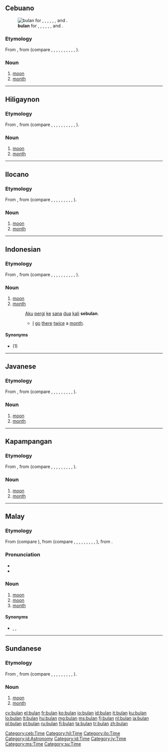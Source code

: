 ==Cebuano==
[[Image:Full Moon Luc Viatour.jpg|thumb|'''bulan''' for {{l|ceb|bulan|Cebuano}}, {{l|hil|bulan|Hiligaynon}}, {{l|ilo|bulan|Ilocano}}, {{l|id|bulan|Indonesian}}, {{l|jv|bulan|Javanese}}, {{l|pam|bulan|Kapampangan}}, {{l|ms|bulan|Malay}} and {{l|su|bulan|Sundanese}}.]]

===Etymology===
From {{proto|Malayo-Polynesian|lang=ceb}}, from {{proto|Austronesian|lang=ceb}} (compare {{etyl|ch|-}} {{term|pulan|lang=ch}}, {{etyl|fj|-}} {{term|vula|lang=fj}}, {{etyl|hil|-}} {{term|bulan|lang=hil}}, {{etyl|ilo|-}} {{term|bulan|lang=ilo}}, {{etyl|id|-}} {{term|bulan|lang=id}}, {{etyl|jv|-}} {{term|bulan|lang=jv}}, {{etyl|pam|-}} {{term|bulan|lang=pam}}, {{etyl|mg|-}} {{term|volana|lang=mg}}, {{etyl|ms|-}} {{term|bulan|lang=ms}}, {{etyl|su|-}} {{term|bulan|lang=su}}, {{etyl|tl|-}} {{term|buwan|lang=tl}}).

===Noun===
{{head|ceb|noun}}

# [[moon]]
# [[month]]

[[Category:ceb:Time]]

----

==Hiligaynon==

===Etymology===
From {{proto|Malayo-Polynesian|lang=hil}}, from {{proto|Austronesian|lang=hil}} (compare {{etyl|ceb|-}} {{term|bulan|lang=ceb}}, {{etyl|ch|-}} {{term|pulan|lang=ch}}, {{etyl|fj|-}} {{term|vula|lang=fj}}, {{etyl|ilo|-}} {{term|bulan|lang=ilo}}, {{etyl|id|-}} {{term|bulan|lang=id}}, {{etyl|jv|-}} {{term|bulan|lang=jv}}, {{etyl|pam|-}} {{term|bulan|lang=pam}}, {{etyl|mg|-}} {{term|volana|lang=mg}}, {{etyl|ms|-}} {{term|bulan|lang=ms}}, {{etyl|su|-}} {{term|bulan|lang=su}}, {{etyl|tl|-}} {{term|buwan|lang=tl}}).

===Noun===
{{head|hil|noun|head=búlan}}

# [[moon]]
# [[month]]

[[Category:hil:Time]]

----

==Ilocano==

===Etymology===
From {{proto|Malayo-Polynesian|lang=ilo}}, from {{proto|Austronesian|lang=ilo}} (compare {{etyl|ch|-}} {{term|pulan|lang=ch}}, {{etyl|fj|-}} {{term|vula|lang=fj}}, {{etyl|hil|-}} {{term|bulan|lang=hil}}, {{etyl|id|-}} {{term|bulan|lang=id}}, {{etyl|jv|-}} {{term|bulan|lang=jv}}, {{etyl|pam|-}} {{term|bulan|lang=pam}}, {{etyl|mg|-}} {{term|volana|lang=mg}}, {{etyl|ms|-}} {{term|bulan|lang=ms}}, {{etyl|su|-}} {{term|bulan|lang=su}}, {{etyl|tl|-}} {{term|buwan|lang=tl}}).

===Noun===
{{head|ilo|noun}}

# [[moon]]
# [[month]]

[[Category:ilo:Time]]

----

==Indonesian==

===Etymology===
From {{proto|Malayo-Polynesian|lang=id}}, from {{proto|Austronesian|lang=id}} (compare {{etyl|ceb|-}} {{term|bulan|lang=ceb}}, {{etyl|ch|-}} {{term|pulan|lang=ch}}, {{etyl|fj|-}} {{term|vula|lang=fj}}, {{etyl|hil|-}} {{term|bulan|lang=hil}}, {{etyl|ilo|-}} {{term|bulan|lang=ilo}}, {{etyl|jv|-}} {{term|bulan|lang=jv}}, {{etyl|pam|-}} {{term|bulan|lang=pam}}, {{etyl|mg|-}} {{term|volana|lang=mg}}, {{etyl|ms|-}} {{term|bulan|lang=ms}}, {{etyl|su|-}} {{term|bulan|lang=su}}, {{etyl|tl|-}} {{term|buwan|lang=tl}}).

===Noun===
{{head|id|noun}}

# [[moon]]
# [[month]]
#: [[aku|Aku]] [[pergi]] [[ke]] [[sana]] [[dua]] [[kali]] '''sebulan'''.
#:* [[I]] [[go]] [[there]] [[twice]] a [[month]].

====Synonyms====
* {{l|id|rembulan}} (1)

[[Category:id:Astronomy]]
[[Category:id:Time]]

----

==Javanese==

===Etymology===
From {{proto|Malayo-Polynesian|lang=jv}}, from {{proto|Austronesian|lang=jv}} (compare {{etyl|ch|-}} {{term|pulan|lang=ch}}, {{etyl|fj|-}} {{term|vula|lang=fj}}, {{etyl|hil|-}} {{term|bulan|lang=hil}}, {{etyl|ilo|-}} {{term|bulan|lang=ilo}}, {{etyl|id|-}} {{term|bulan|lang=id}}, {{etyl|pam|-}} {{term|bulan|lang=pam}}, {{etyl|mg|-}} {{term|volana|lang=mg}}, {{etyl|ms|-}} {{term|bulan|lang=ms}}, {{etyl|su|-}} {{term|bulan|lang=su}}, {{etyl|tl|-}} {{term|buwan|lang=tl}}).

===Noun===
{{head|jv|noun}}

# [[moon]]
# [[month]]

[[Category:jv:Time]]

----

==Kapampangan==

===Etymology===
From {{proto|Malayo-Polynesian|lang=pam}}, from {{proto|Austronesian|lang=pam}} (compare {{etyl|ch|-}} {{term|pulan|lang=ch}}, {{etyl|fj|-}} {{term|vula|lang=fj}}, {{etyl|hil|-}} {{term|bulan|lang=hil}}, {{etyl|ilo|-}} {{term|bulan|lang=ilo}}, {{etyl|id|-}} {{term|bulan|lang=id}}, {{etyl|jv|-}} {{term|bulan|lang=jv}}, {{etyl|mg|-}} {{term|volana|lang=mg}}, {{etyl|ms|-}} {{term|bulan|lang=ms}}, {{etyl|su|-}} {{term|bulan|lang=su}}, {{etyl|tl|-}} {{term|buwan|lang=tl}}).

===Noun===
{{head|ceb|noun}}

# [[moon]]
# [[month]]

----

==Malay==
{{wikipedia|lang=ms}}

===Etymology===
From {{proto|Malayic|bulan|lang=ms}} (compare {{etyl|id|-}} {{term|bulan|lang=id}}), from {{proto|Malayo-Polynesian|bulan|lang=ms}} (compare {{etyl|ceb|-}} {{term|bulan|lang=ceb}}, {{etyl|ch|-}} {{term|pulan|lang=ch}}, {{etyl|fj|-}} {{term|vula|lang=fj}}, {{etyl|hil|-}} {{term|bulan|lang=hil}}, {{etyl|ilo|-}} {{term|bulan|lang=ilo}}, {{etyl|jv|-}} {{term|bulan|lang=jv}}, {{etyl|pam|-}} {{term|bulan|lang=pam}}, {{etyl|mg|-}} {{term|volana|lang=mg}}, {{etyl|su|-}} {{term|bulan|lang=su}}, {{etyl|tl|-}} {{term|buwan|lang=tl}}), from {{proto|Austronesian|bulaN|lang=ms}}.

===Pronunciation===
* {{IPA|/bulan/|lang=ms}}
* {{rhymes|ulan|lan|an|lang=ms}}

===Noun===
{{head|ms|noun}}

# [[moon]] {{qualifier|largest natural satellite of planet Earth}}
# [[moon]] {{qualifier|any substantially sized natural satellite of a planet}}
# [[month]] {{qualifier|period into which a year is divided}}

====Synonyms====
* {{sense|{{l|en|moon}}}} {{l|ms|purnama}}, {{l|ms|cendera}}, {{l|ms|kamar}}

[[Category:ms:Time]]

----

==Sundanese==

===Etymology===
From {{proto|Malayo-Polynesian|lang=su}}, from {{proto|Austronesian|lang=su}} (compare {{etyl|ch|-}} {{term|pulan|lang=ch}}, {{etyl|fj|-}} {{term|vula|lang=fj}}, {{etyl|hil|-}} {{term|bulan|lang=hil}}, {{etyl|ilo|-}} {{term|bulan|lang=ilo}}, {{etyl|id|-}} {{term|bulan|lang=id}}, {{etyl|jv|-}} {{term|bulan|lang=jv}}, {{etyl|pam|-}} {{term|bulan|lang=pam}}, {{etyl|mg|-}} {{term|volana|lang=mg}}, {{etyl|ms|-}} {{term|bulan|lang=ms}}, {{etyl|tl|-}} {{term|buwan|lang=tl}}).

===Noun===
{{head|su|noun}}

# [[moon]]
# [[month]]

[[Category:su:Time]]

[[cy:bulan]]
[[el:bulan]]
[[fr:bulan]]
[[ko:bulan]]
[[io:bulan]]
[[id:bulan]]
[[it:bulan]]
[[ku:bulan]]
[[lo:bulan]]
[[lt:bulan]]
[[hu:bulan]]
[[mg:bulan]]
[[ms:bulan]]
[[fj:bulan]]
[[nl:bulan]]
[[ja:bulan]]
[[pl:bulan]]
[[pt:bulan]]
[[ru:bulan]]
[[fi:bulan]]
[[ta:bulan]]
[[tr:bulan]]
[[zh:bulan]]